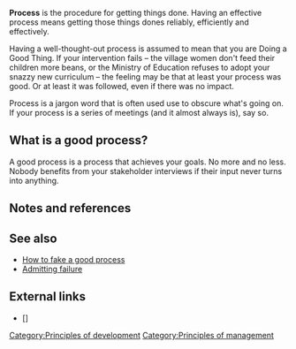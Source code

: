 '''Process''' is the procedure for getting things done. Having an effective process means getting those things dones reliably, efficiently and effectively.
 
Having a well-thought-out process is assumed to mean that you are Doing a Good Thing. If your intervention fails – the village women don't feed their children more beans, or the Ministry of Education refuses to adopt your snazzy new curriculum – the feeling may be that at least your process was good. Or at least it was followed, even if there was no impact. 

Process is a jargon word that is often used use to obscure what's going on. If your process is a series of meetings (and it almost always is), say so. 

== What is a good process? ==
 
A good process is a process that achieves your goals. No more and no less. Nobody benefits from your stakeholder interviews if their input never turns into anything.

== Notes and references ==
{{reflist}}

== See also ==

* [[How to fake a good process]]
* [[Admitting failure]]

== External links ==

* [] 

{{add links}}


{{stub}}


{{attrib bloodandmilk|url=http://bloodandmilk.org/?p=1260 }}

[[Category:Principles of development]]
[[Category:Principles of management]]